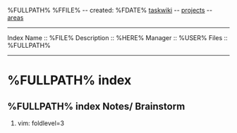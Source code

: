 %FULLPATH% %FFILE% -- created: %FDATE%
[[/index|taskwiki]] -- [[/project/index|projects]] -- [[/area/index|areas]]
----
Index Name		:: %FILE%
Description		::  %HERE%
Manager			:: %USER%
Files			:: %FULLPATH%
----

= %FULLPATH% index =

== %FULLPATH% index Notes/ Brainstorm ==


# vim: foldlevel=3
